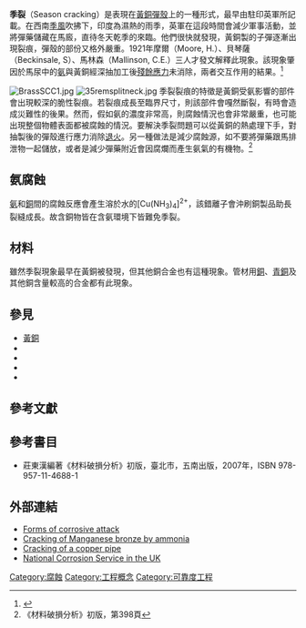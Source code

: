 {{expand|time=2017-12-06T21:29:54+00:00}}

'''季裂'''（Season cracking）是{{le|應力腐蝕破裂|Stress corrosion cracking}}表現在[[黃銅|黃銅]][[彈殼|彈殼]]上的一種形式，最早由駐印英軍所記載。在西南[[季風|季風]]吹拂下，印度為濕熱的雨季，英軍在這段時間會減少軍事活動，並將彈藥儲藏在馬廄，直待冬天乾季的來臨。他們很快就發現，黃銅製的子彈逐漸出現裂痕，彈殼的部份又格外嚴重。1921年摩爾（Moore, H.）、貝琴薩（Beckinsale, S）、馬林森（Mallinson, C.E.）三人才發文解釋此現象。該現象肇因於馬尿中的[[氨|氨]]與黃銅經深抽加工後[[殘餘應力|殘餘應力]]未消除，兩者交互作用的結果。<ref>{{Cite journal | last = Moore | first = H. | authorlink = |author2=Beckinsale, S. |author3=Mallinson, C.E.  | title = The Season Cracking of Brass and other Copper Alloys | journal = Journal of the Institute of Metals | volume = XXV | issue = | pages = 59–125 | publisher = | location = | year = 1921 | url = | issn = | doi = | id = | accessdate = }}</ref>

<!--[[Image:Brass_SCC2.jpg|thumb]]-->
[[Image:BrassSCC1.jpg|thumb]]
[[Image:35remsplitneck.jpg|thumb]]
季裂裂痕的特徵是黃銅受氨影響的部件會出現較深的脆性裂痕。若裂痕成長至臨界尺寸，則該部件會嘎然斷裂，有時會造成災難性的後果。然而，假如氨的濃度非常高，則腐蝕情況也會非常嚴重，也可能出現整個物體表面都被腐蝕的情況。要解決季裂問題可以從黃銅的熱處理下手，對抽製後的彈殼進行應力消除[[退火|退火]]。另一種做法是減少腐蝕源，如不要將彈藥跟馬排泄物一起儲放，或者是減少彈藥附近會因腐爛而產生氨氣的有機物。<ref>《材料破損分析》初版，第398頁</ref>
 
==氨腐蝕==
[[氨|氨]]和[[銅|銅]]間的腐蝕反應會產生溶於水的{{le|施魏策爾試劑|Schweizer's reagent|銅氨離子}}[Cu(NH<sub>3</sub>)<sub>4</sub>]<sup>2+</sup>，該錯離子會沖刷銅製品助長裂縫成長。故含銅物皆在含氨環境下皆難免季裂。

==材料==
雖然季裂現象最早在黃銅被發現，但其他銅合金也有這種現象。管材用[[銅|銅]]、[[青銅|青銅]]及其他銅含量較高的合金都有此現象。

==參見==
*[[黃銅|黃銅]]
*{{tsl|en|Environmental stress fracture|環境應力斷裂}}
*{{tsl|en|Forensic engineering|法醫工程學}}
*{{tsl|en|stress-corrosion cracking|應力腐蝕破裂}}
*{{tsl|en|Schweizer's reagent|施魏策爾試劑}}

==參考文獻==
{{reflist}}

==參考書目==
*莊東漢編著《材料破損分析》初版，臺北市，五南出版，2007年，ISBN 978-957-11-4688-1

==外部連結==
*[http://www.corrosion-doctors.org/Corrosion-History/Eight.htm Forms of corrosive attack]{{Wayback|url=http://www.corrosion-doctors.org/Corrosion-History/Eight.htm |date=20170501031653 }}
*[https://web.archive.org/web/20000527132334/http://www.meic.com/Newsletters/1999/Summer99.htm Cracking of Manganese bronze by ammonia]
*[https://web.archive.org/web/20070830134438/http://www.designnews.com/article/CA6458214.html Cracking of a copper pipe]
*[http://ecow.engr.wisc.edu/cgi-bin/getbig/msae/433/1hellstrom/lecturenot/www.npl.co.uk-lmm-docs-stress.pdf National Corrosion Service in the UK]{{dead link|date=2017年12月 |bot=InternetArchiveBot |fix-attempted=yes }}
[[Category:腐蝕|Category:腐蝕]]
[[Category:工程概念|Category:工程概念]]
[[Category:可靠度工程|Category:可靠度工程]]